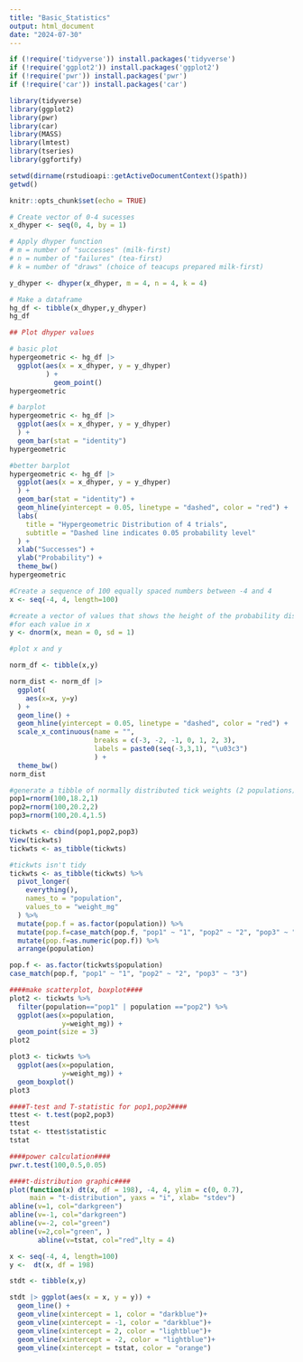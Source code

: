 ```yaml
---
title: "Basic_Statistics"
output: html_document
date: "2024-07-30"
---
```


```r
if (!require('tidyverse')) install.packages('tidyverse')
if (!require('ggplot2')) install.packages('ggplot2')
if (!require('pwr')) install.packages('pwr')
if (!require('car')) install.packages('car')

library(tidyverse)
library(ggplot2)
library(pwr)
library(car)
library(MASS)
library(lmtest)
library(tseries)
library(ggfortify)

setwd(dirname(rstudioapi::getActiveDocumentContext()$path))
getwd()

knitr::opts_chunk$set(echo = TRUE)
```
```r

# Create vector of 0-4 sucesses
x_dhyper <- seq(0, 4, by = 1)

# Apply dhyper function
# m = number of "successes" (milk-first)
# n = number of "failures" (tea-first)
# k = number of "draws" (choice of teacups prepared milk-first)

y_dhyper <- dhyper(x_dhyper, m = 4, n = 4, k = 4)   

# Make a dataframe
hg_df <- tibble(x_dhyper,y_dhyper)
hg_df

## Plot dhyper values

# basic plot
hypergeometric <- hg_df |>
  ggplot(aes(x = x_dhyper, y = y_dhyper)
         ) +
           geom_point()
hypergeometric

# barplot
hypergeometric <- hg_df |>
  ggplot(aes(x = x_dhyper, y = y_dhyper)
  ) +
  geom_bar(stat = "identity")
hypergeometric

#better barplot
hypergeometric <- hg_df |>
  ggplot(aes(x = x_dhyper, y = y_dhyper)
  ) +
  geom_bar(stat = "identity") +
  geom_hline(yintercept = 0.05, linetype = "dashed", color = "red") +
  labs(
    title = "Hypergeometric Distribution of 4 trials",
    subtitle = "Dashed line indicates 0.05 probability level"
  ) +
  xlab("Successes") +
  ylab("Probability") +
  theme_bw()
hypergeometric
```
```r
#Create a sequence of 100 equally spaced numbers between -4 and 4
x <- seq(-4, 4, length=100)

#create a vector of values that shows the height of the probability distribution
#for each value in x
y <- dnorm(x, mean = 0, sd = 1)

#plot x and y

norm_df <- tibble(x,y)

norm_dist <- norm_df |>
  ggplot(
    aes(x=x, y=y)
  ) +
  geom_line() +
  geom_hline(yintercept = 0.05, linetype = "dashed", color = "red") +
  scale_x_continuous(name = "",
                     breaks = c(-3, -2, -1, 0, 1, 2, 3), 
                     labels = paste0(seq(-3,3,1), "\u03c3")
                     ) +
  theme_bw()
norm_dist

#generate a tibble of normally distributed tick weights (2 populations)
pop1=rnorm(100,18.2,1)
pop2=rnorm(100,20.2,2)
pop3=rnorm(100,20.4,1.5)

tickwts <- cbind(pop1,pop2,pop3)
View(tickwts)
tickwts <- as_tibble(tickwts)

#tickwts isn't tidy
tickwts <- as_tibble(tickwts) %>% 
  pivot_longer(
    everything(),
    names_to = "population",
    values_to = "weight_mg"
  ) %>%
  mutate(pop.f = as.factor(population)) %>%
  mutate(pop.f=case_match(pop.f, "pop1" ~ "1", "pop2" ~ "2", "pop3" ~ "3")) %>%
  mutate(pop.f=as.numeric(pop.f)) %>%
  arrange(population)

pop.f <- as.factor(tickwts$population)
case_match(pop.f, "pop1" ~ "1", "pop2" ~ "2", "pop3" ~ "3")

####make scatterplot, boxplot####
plot2 <- tickwts %>% 
  filter(population=="pop1" | population =="pop2") %>%
  ggplot(aes(x=population,
             y=weight_mg)) +
  geom_point(size = 3) 
plot2

plot3 <- tickwts %>% 
  ggplot(aes(x=population,
             y=weight_mg)) +
  geom_boxplot()
plot3

####T-test and T-statistic for pop1,pop2####
ttest <- t.test(pop2,pop3)
ttest
tstat <- ttest$statistic
tstat

####power calculation####
pwr.t.test(100,0.5,0.05)

####t-distribution graphic####
plot(function(x) dt(x, df = 198), -4, 4, ylim = c(0, 0.7),
     main = "t-distribution", yaxs = "i", xlab= "stdev")
abline(v=1, col="darkgreen")
abline(v=-1, col="darkgreen")
abline(v=-2, col="green")
abline(v=2,col="green", )
       abline(v=tstat, col="red",lty = 4)

x <- seq(-4, 4, length=100)     
y <-  dt(x, df = 198)      

stdt <- tibble(x,y)

stdt |> ggplot(aes(x = x, y = y)) +
  geom_line() +
  geom_vline(xintercept = 1, color = "darkblue")+
  geom_vline(xintercept = -1, color = "darkblue")+
  geom_vline(xintercept = 2, color = "lightblue")+
  geom_vline(xintercept = -2, color = "lightblue")+
  geom_vline(xintercept = tstat, color = "orange")
```